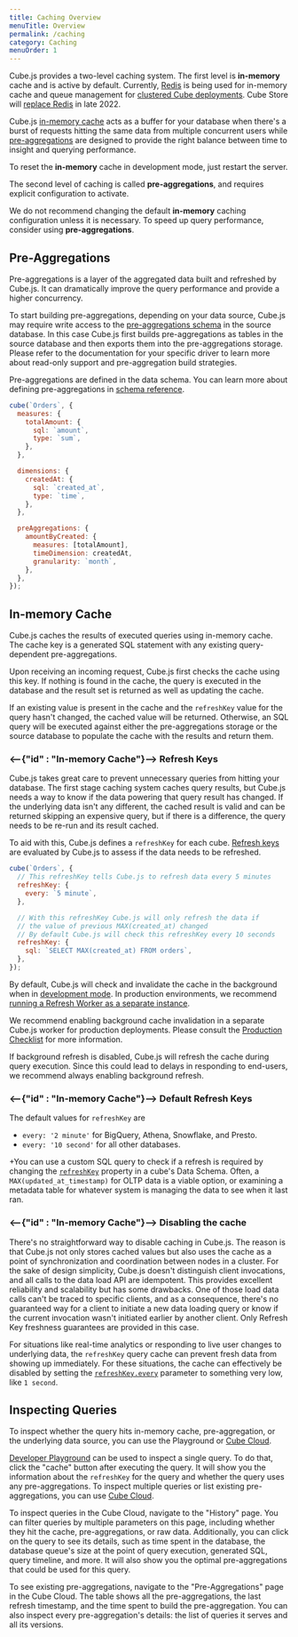 ```yaml
---
title: Caching Overview
menuTitle: Overview
permalink: /caching
category: Caching
menuOrder: 1
---
```


Cube.js provides a two-level caching system. The first level is **in-memory**
cache and is active by default. Currently, [Redis][link-redis] is being used for
in-memory cache and queue management for [clustered Cube
deployments][ref-production-checklist]. Cube Store will [replace
Redis][replace-redis] in late
2022.

Cube.js [in-memory cache](#in-memory-cache) acts as a buffer for your database
when there's a burst of requests hitting the same data from multiple concurrent
users while [pre-aggregations](#pre-aggregations) are designed to provide the
right balance between time to insight and querying performance.

To reset the **in-memory** cache in development mode, just restart the server.

The second level of caching is called **pre-aggregations**, and requires
explicit configuration to activate.

We do not recommend changing the default **in-memory** caching configuration
unless it is necessary. To speed up query performance, consider using
**pre-aggregations**.

## Pre-Aggregations

Pre-aggregations is a layer of the aggregated data built and refreshed by
Cube.js. It can dramatically improve the query performance and provide a higher
concurrency.

<InfoBox>

To start building pre-aggregations, depending on your data source, Cube.js may require write access to the
[pre-aggregations schema][ref-config-preagg-schema] in the source database.
In this case Cube.js first builds pre-aggregations as tables in the source database and then
exports them into the pre-aggregations storage.
Please refer to the documentation for your specific driver to learn more about read-only support and pre-aggregation build strategies.

</InfoBox>

Pre-aggregations are defined in the data schema. You can learn more about
defining pre-aggregations in [schema reference][ref-schema-ref-preaggs].

```js
cube(`Orders`, {
  measures: {
    totalAmount: {
      sql: `amount`,
      type: `sum`,
    },
  },

  dimensions: {
    createdAt: {
      sql: `created_at`,
      type: `time`,
    },
  },

  preAggregations: {
    amountByCreated: {
      measures: [totalAmount],
      timeDimension: createdAt,
      granularity: `month`,
    },
  },
});
```

## In-memory Cache

Cube.js caches the results of executed queries using in-memory cache. The cache
key is a generated SQL statement with any existing query-dependent
pre-aggregations.

Upon receiving an incoming request, Cube.js first checks the cache using this
key. If nothing is found in the cache, the query is executed in the database and
the result set is returned as well as updating the cache.

If an existing value is present in the cache and the `refreshKey` value for the
query hasn't changed, the cached value will be returned. Otherwise, an SQL query
will be executed against either the pre-aggregations storage or the source
database to populate the cache with the results and return them.

### <--{"id" : "In-memory Cache"}--> Refresh Keys

Cube.js takes great care to prevent unnecessary queries from hitting your
database. The first stage caching system caches query results, but Cube.js needs a way to know if the data powering that query result has changed. If the underlying data isn't any
different, the cached result is valid and can be returned skipping an expensive
query, but if there is a difference, the query needs to be re-run and its result
cached.

To aid with this, Cube.js defines a `refreshKey` for each cube. [Refresh
keys][ref-schema-ref-cube-refresh-key] are evaluated by Cube.js to assess if the
data needs to be refreshed.

```js
cube(`Orders`, {
  // This refreshKey tells Cube.js to refresh data every 5 minutes
  refreshKey: {
    every: `5 minute`,
  },

  // With this refreshKey Cube.js will only refresh the data if
  // the value of previous MAX(created_at) changed
  // By default Cube.js will check this refreshKey every 10 seconds
  refreshKey: {
    sql: `SELECT MAX(created_at) FROM orders`,
  },
});
```

By default, Cube.js will check and invalidate the cache in the background when
in [development mode][ref-development-mode]. In production environments, we
recommend [running a Refresh Worker as a separate
instance][ref-production-checklist-refresh].

We recommend enabling background cache invalidation in a separate Cube.js worker
for production deployments. Please consult the [Production
Checklist][ref-production-checklist] for more information.

If background refresh is disabled, Cube.js will refresh the cache during query
execution. Since this could lead to delays in responding to end-users, we
recommend always enabling background refresh.

### <--{"id" : "In-memory Cache"}--> Default Refresh Keys

The default values for `refreshKey` are

- `every: '2 minute'` for BigQuery, Athena, Snowflake, and Presto.
- `every: '10 second'` for all other databases.

+You can use a custom SQL query to check if a refresh is required by changing
the [`refreshKey`][ref-schema-ref-cube-refresh-key] property in a cube's Data
Schema. Often, a `MAX(updated_at_timestamp)` for OLTP data is a viable option,
or examining a metadata table for whatever system is managing the data to see
when it last ran.

### <--{"id" : "In-memory Cache"}--> Disabling the cache

There's no straightforward way to disable caching in Cube.js. The reason is that
Cube.js not only stores cached values but also uses the cache as a point of
synchronization and coordination between nodes in a cluster. For the sake of
design simplicity, Cube.js doesn't distinguish client invocations, and all calls
to the data load API are idempotent. This provides excellent reliability and
scalability but has some drawbacks. One of those load data calls can't be traced
to specific clients, and as a consequence, there's no guaranteed way for a
client to initiate a new data loading query or know if the current invocation
wasn't initiated earlier by another client. Only Refresh Key freshness
guarantees are provided in this case.

For situations like real-time analytics or responding to live user changes to
underlying data, the `refreshKey` query cache can prevent fresh data from
showing up immediately. For these situations, the cache can effectively be
disabled by setting the [`refreshKey.every`][ref-schema-ref-cube-refresh-key]
parameter to something very low, like `1 second`.

## Inspecting Queries

To inspect whether the query hits in-memory cache, pre-aggregation, or the
underlying data source, you can use the Playground or [Cube
Cloud][link-cube-cloud].

[Developer Playground][ref-dev-playground] can be used to inspect a single
query. To do that, click the "cache" button after executing the query. It will
show you the information about the `refreshKey` for the query and whether the
query uses any pre-aggregations. To inspect multiple queries or list existing
pre-aggregations, you can use [Cube Cloud][link-cube-cloud].

To inspect queries in the Cube Cloud, navigate to the "History" page. You can
filter queries by multiple parameters on this page, including whether they hit
the cache, pre-aggregations, or raw data. Additionally, you can click on the
query to see its details, such as time spent in the database, the database
queue's size at the point of query execution, generated SQL, query timeline, and
more. It will also show you the optimal pre-aggregations that could be used for
this query.

To see existing pre-aggregations, navigate to the "Pre-Aggregations" page in the
Cube Cloud. The table shows all the pre-aggregations, the last refresh
timestamp, and the time spent to build the pre-aggregation. You can also inspect
every pre-aggregation's details: the list of queries it serves and all its
versions.

[link-cube-cloud]: https://cube.dev/cloud
[link-redis]: https://redis.io
[ref-config-preagg-schema]: /config#pre-aggregations-schema
[ref-dev-playground]: /dev-tools/dev-playground
[ref-development-mode]: /configuration/overview#development-mode
[ref-production-checklist]: /deployment/production-checklist
[ref-production-checklist-refresh]:
  /deployment/production-checklist#set-up-refresh-worker
[ref-schema-ref-cube-refresh-key]: /schema/reference/cube#refresh-key
[ref-schema-ref-preaggs]: /schema/reference/pre-aggregations
[replace-redis]: https://cube.dev/blog/replacing-redis-with-cube-store
